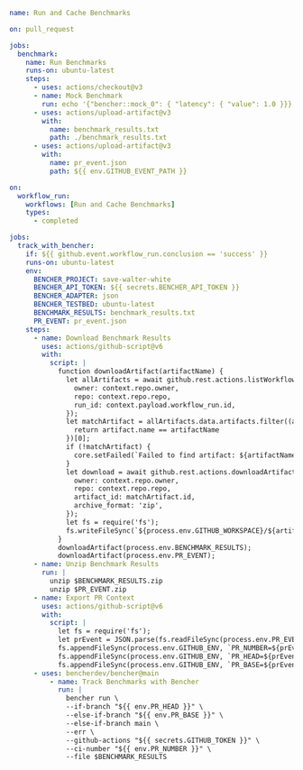 ```yaml
name: Run and Cache Benchmarks

on: pull_request

jobs:
  benchmark:
    name: Run Benchmarks
    runs-on: ubuntu-latest
    steps:
      - uses: actions/checkout@v3
      - name: Mock Benchmark
        run: echo '{"bencher::mock_0": { "latency": { "value": 1.0 }}}' &> benchmark_results.txt
      - uses: actions/upload-artifact@v3
        with:
          name: benchmark_results.txt
          path: ./benchmark_results.txt
      - uses: actions/upload-artifact@v3
        with:
          name: pr_event.json
          path: ${{ env.GITHUB_EVENT_PATH }}
```

```yaml
on:
  workflow_run:
    workflows: [Run and Cache Benchmarks]
    types:
      - completed

jobs:
  track_with_bencher:
    if: ${{ github.event.workflow_run.conclusion == 'success' }}
    runs-on: ubuntu-latest
    env:
      BENCHER_PROJECT: save-walter-white
      BENCHER_API_TOKEN: ${{ secrets.BENCHER_API_TOKEN }}
      BENCHER_ADAPTER: json
      BENCHER_TESTBED: ubuntu-latest
      BENCHMARK_RESULTS: benchmark_results.txt
      PR_EVENT: pr_event.json
    steps:
      - name: Download Benchmark Results
        uses: actions/github-script@v6
        with:
          script: |
            function downloadArtifact(artifactName) {
              let allArtifacts = await github.rest.actions.listWorkflowRunArtifacts({
                owner: context.repo.owner,
                repo: context.repo.repo,
                run_id: context.payload.workflow_run.id,
              });
              let matchArtifact = allArtifacts.data.artifacts.filter((artifact) => {
                return artifact.name == artifactName
              })[0];
              if (!matchArtifact) {
                core.setFailed(`Failed to find artifact: ${artifactName}`);
              }
              let download = await github.rest.actions.downloadArtifact({
                owner: context.repo.owner,
                repo: context.repo.repo,
                artifact_id: matchArtifact.id,
                archive_format: 'zip',
              });
              let fs = require('fs');
              fs.writeFileSync(`${process.env.GITHUB_WORKSPACE}/${artifactName}.zip`, Buffer.from(download.data));
            }
            downloadArtifact(process.env.BENCHMARK_RESULTS);
            downloadArtifact(process.env.PR_EVENT);
      - name: Unzip Benchmark Results
        run: |
          unzip $BENCHMARK_RESULTS.zip
          unzip $PR_EVENT.zip
      - name: Export PR Context
        uses: actions/github-script@v6
        with:
          script: |
            let fs = require('fs');
            let prEvent = JSON.parse(fs.readFileSync(process.env.PR_EVENT, {encoding: 'utf8'}));
            fs.appendFileSync(process.env.GITHUB_ENV, `PR_NUMBER=${prEvent.number}`);
            fs.appendFileSync(process.env.GITHUB_ENV, `PR_HEAD=${prEvent.pull_request.head.ref}`);
            fs.appendFileSync(process.env.GITHUB_ENV, `PR_BASE=${prEvent.pull_request.base.ref}`);
      - uses: bencherdev/bencher@main
          - name: Track Benchmarks with Bencher
            run: |
              bencher run \
              --if-branch "${{ env.PR_HEAD }}" \
              --else-if-branch "${{ env.PR_BASE }}" \
              --else-if-branch main \
              --err \
              --github-actions "${{ secrets.GITHUB_TOKEN }}" \
              --ci-number "${{ env.PR_NUMBER }}" \
              --file $BENCHMARK_RESULTS
```